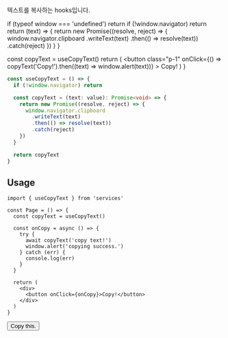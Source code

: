 텍스트를 복사하는 hooks입니다.

  if (typeof window === 'undefined') return
  if (!window.navigator) return
  return (text) => {
    return new Promise((resolve, reject) => {
      window.navigator.clipboard
        .writeText(text)
        .then(() => resolve(text))
        .catch(reject)
    })
  }
}

  const copyText = useCopyText()
  return (
    <button
      class="p-1"
      onClick={() => copyText('Copy!').then((text) => window.alert(text))}
    >
      Copy!
    </button>
  )
}

```typescript
const useCopyText = () => {
  if (!window.navigator) return

  const copyText = (text: value): Promise<void> => {
    return new Promise((resolve, reject) => {
      window.navigator.clipboard
        .writeText(text)
        .then(() => resolve(text))
        .catch(reject)
    })
  }

  return copyText
}
```

## Usage

```tsx
import { useCopyText } from 'services'

const Page = () => {
  const copyText = useCopyText()

  const onCopy = async () => {
    try {
      await copyText('copy text!')
      window.alert('copying success.')
    } catch (err) {
      console.log(err)
    }
  }

  return (
    <div>
      <button onClick={onCopy}>Copy!</button>
    </div>
  )
}
```

<Button>Copy this.</Button>
